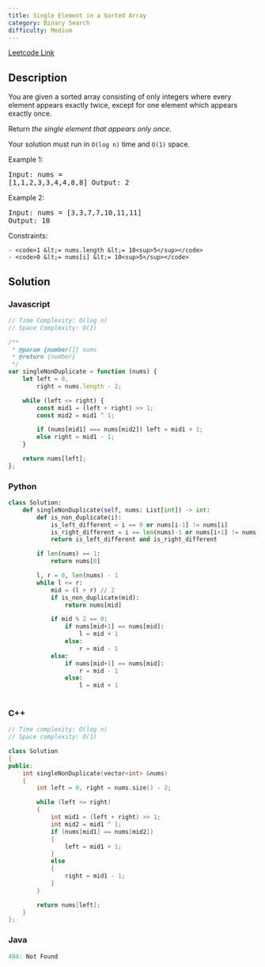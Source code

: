 ```yaml
---
title: Single Element in a Sorted Array
category: Binary Search
difficulty: Medium
---
```


<Callout>

[Leetcode Link](https://leetcode.com/problems/single-element-in-a-sorted-array)

</Callout>

## Description
You are given a sorted array consisting of only integers where every element appears exactly twice, except for one element which appears exactly once.

Return *the single element that appears only once*.

Your solution must run in <code>O(log n)</code> time and <code>O(1)</code> space.

 
Example 1:
<br /><pre className="overflow-x-auto">Input: nums = [1,1,2,3,3,4,4,8,8]
Output: 2
</pre>Example 2:
<br /><pre className="overflow-x-auto">Input: nums = [3,3,7,7,10,11,11]
Output: 10
</pre>
 
Constraints:


	- <code>1 &lt;= nums.length &lt;= 10<sup>5</sup></code>
	- <code>0 &lt;= nums[i] &lt;= 10<sup>5</sup></code>



## Solution

### Javascript
```javascript
// Time Complexity: O(log n)
// Space Complexity: O(1)

/**
 * @param {number[]} nums
 * @return {number}
 */
var singleNonDuplicate = function (nums) {
    let left = 0,
        right = nums.length - 2;

    while (left <= right) {
        const mid1 = (left + right) >> 1;
        const mid2 = mid1 ^ 1;

        if (nums[mid1] === nums[mid2]) left = mid1 + 1;
        else right = mid1 - 1;
    }

    return nums[left];
};

```
### Python
```python
class Solution:
    def singleNonDuplicate(self, nums: List[int]) -> int:
        def is_non_duplicate(i):
            is_left_different = i == 0 or nums[i-1] != nums[i]
            is_right_different = i == len(nums)-1 or nums[i+1] != nums[i]
            return is_left_different and is_right_different

        if len(nums) == 1:
            return nums[0]

        l, r = 0, len(nums) - 1
        while l <= r:
            mid = (l + r) // 2
            if is_non_duplicate(mid):
                return nums[mid]

            if mid % 2 == 0:
                if nums[mid+1] == nums[mid]:
                    l = mid + 1
                else:
                    r = mid - 1
            else:
                if nums[mid+1] == nums[mid]:
                    r = mid - 1
                else:
                    l = mid + 1
  

```
### C++
```cpp
// Time complexity: O(log n)
// Space complexity: O(1)

class Solution
{
public:
    int singleNonDuplicate(vector<int> &nums)
    {
        int left = 0, right = nums.size() - 2;

        while (left <= right)
        {
            int mid1 = (left + right) >> 1;
            int mid2 = mid1 ^ 1;
            if (nums[mid1] == nums[mid2])
            {
                left = mid1 + 1;
            }
            else
            {
                right = mid1 - 1;
            }
        }

        return nums[left];
    }
};
```
### Java
```java
404: Not Found
```


